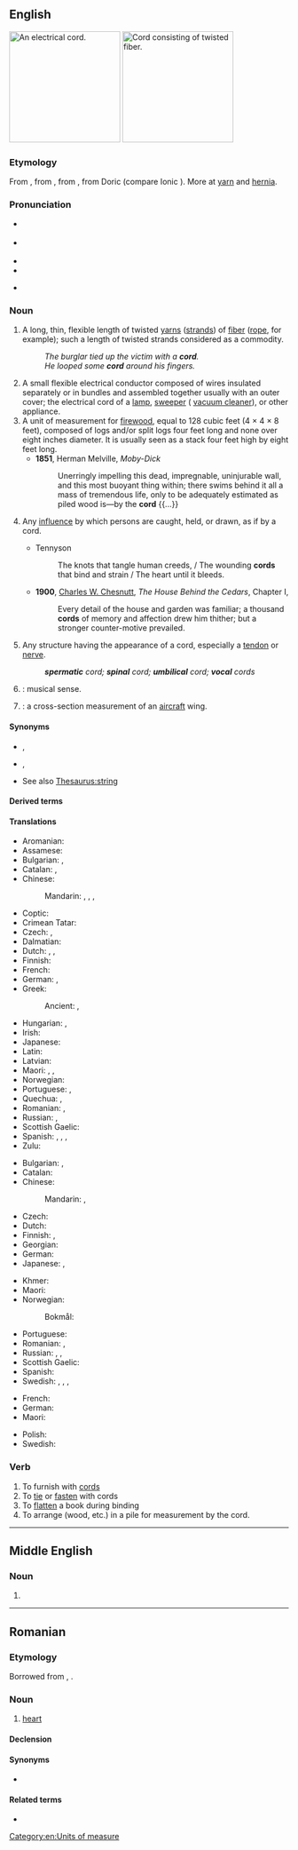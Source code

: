 {{also|Cord|còrd}}
==English==
{{wikipedia|dab=cord}}
[[Image:Verlengsnoer (Extension cord).jpg|thumb|200px|right|An electrical cord.]]
[[Image:Rope.jpg|thumb|200px|right|Cord consisting of twisted fiber.]]

===Etymology===
From {{inh|en|enm|corde}}, from {{der|en|fro|corde}}, from {{der|en|la|chorda|}}, from Doric {{der|en|grc|χορδά|t=string of gut, the string of a lyre}}  (compare Ionic {{m|grc|χορδή}}). More at [[yarn]] and [[hernia]].

===Pronunciation===
* {{a|GenAm}} {{IPA|/kɔɹd/|lang=en}}
* {{a|RP}} {{IPA|/kɔːd/|lang=en}}
* {{audio|en-us-cord.ogg|Audio (US)|lang=en}}
* {{rhymes|ɔː(ɹ)d|lang=en}}
* {{homophones|chord|cored|cawed|lang=en}} {{qualifier|in [[non-rhotic]] accents}}

===Noun===
{{en-noun|~}}

# A long, thin, flexible length of twisted [[yarns]] ([[strands]]) of [[fiber]] ([[rope]], for example); {{qualifier|uncountable}} such a length of twisted strands considered as a commodity.
#: ''The burglar tied up the victim with a '''cord'''.''
#: ''He looped some '''cord''' around his fingers.''
# A small flexible electrical conductor composed of wires insulated separately or in bundles and assembled together usually with an outer cover; the electrical cord of a [[lamp]], [[sweeper]] ({{qualifier|US}} [[vacuum cleaner]]), or other appliance.
# A unit of measurement for [[firewood]], equal to 128 cubic feet (4 &times; 4 &times; 8 feet), composed of logs and/or split logs four feet long and none over eight inches diameter. It is usually seen as a stack four feet high by eight feet long.<!--Move this to separate pages for "full cord" and "bush cord". A full cord of stacked firewood in Canada and USA, or colloquially a "bush cord" in Canada, is 8 by 4 by 4 feet (39 m&sup3;).-->
#* '''1851''', Herman Melville, ''Moby-Dick''
#*: Unerringly impelling this dead, impregnable, uninjurable wall, and this most buoyant thing within; there swims behind it all a mass of tremendous life, only to be adequately estimated as piled wood is—by the '''cord''' {{...}}
# {{lb|en|figuratively}} Any [[influence]] by which persons are caught, held, or drawn, as if by a cord.
#* Tennyson
#*: The knots that tangle human creeds, / The wounding '''cords''' that bind and strain / The heart until it bleeds.
#* '''1900''', [[w:Charles W. Chesnutt|Charles W. Chesnutt]], ''The House Behind the Cedars'', Chapter I,
#*: Every detail of the house and garden was familiar; a thousand '''cords''' of memory and affection drew him thither; but a stronger counter-motive prevailed.
# {{lb|en|anatomy}} Any structure having the appearance of a cord, especially a [[tendon]] or [[nerve]].
#: '''''spermatic''' cord; '''spinal''' cord; '''umbilical''' cord; '''vocal''' cords''
# {{dated form of|chord|nodot=1|lang=en}}: musical sense.
# {{misspelling of|chord|nodot=1|lang=en}}: a cross-section measurement of an [[aircraft]] wing.

====Synonyms====
* {{sense|length of twisted strands}} {{l|en|cable}}, {{l|en|twine}}
* {{sense|wires surrounded by an insulating coating, used to supply electricity}} {{l|en|cable}}, {{l|en|flex}}
* See also [[Thesaurus:string]]

====Derived terms====
{{der3|en|cordless
|extension cord
|nuchal cord
|power cord
|pull cord
|spinal cord
|umbilical cord
|vocal cords
}}

====Translations====
{{trans-top|length of twisted strands}}
* Aromanian: {{t|rup|coardã|f}}
* Assamese: {{t|as|জৰী}}
* Bulgarian: {{t+|bg|връв|m|tr=vrǎv}}, {{t+|bg|канап|m|tr=kanap}}
* Catalan: {{t+|ca|corda|f}}, {{t+|ca|cordill|m}}
* Chinese:
*: Mandarin: {{t+|cmn|繩|sc=Hani}}, {{t+|cmn|绳|tr=shéng|sc=Hani}}, {{t+|cmn|繩子|sc=Hani}}, {{t+|cmn|绳子|tr=shéngzi|sc=Hani}}
* Coptic: {{t|cop|ⲛⲟϩ}}
* Crimean Tatar: {{t|crh|şnur}}
* Czech: {{t+|cs|provaz|m}}, {{t|cs|šňůra|f}}
* Dalmatian: {{t|dlm|canapial|f}}
* Dutch: {{t+|nl|touw|n}}, {{t+|nl|koord|f}}, {{t+|nl|zeel|n}}
* Finnish: {{t+|fi|naru}}
* French: {{t+|fr|corde|f}}
* German: {{t+|de|Schnur|f}}, {{t+|de|Kordel|f}}
* Greek: {{t+|el|σχοινί|n}}
*: Ancient: {{t+|grc|σχοινίον|n}}, {{t+|grc|θῶμιγξ|f}}
{{trans-mid}}
* Hungarian: {{t+|hu|zsinór}}, {{t+|hu|fonal}}
* Irish: {{t|ga|ruóg|f}}
* Japanese: {{t+|ja|縄|tr=[[なわ]], nawa|sc=Jpan}}
* Latin: {{t|la|fūnis|m}}
* Latvian: {{t|lv|virve|f}}
* Maori: {{t|mi|kopu}}, {{t|mi|taihere}}, {{t|mi|kārure}}
* Norwegian: {{t+|no|tau|n}}
* Portuguese: {{t+|pt|corda|f}}, {{t+|pt|barbante|m}}
* Quechua: {{t|qu|anku}}, {{t|qu|watu}}
* Romanian: {{t+|ro|cordon}}, {{t+|ro|coardă|f}}
* Russian: {{t+|ru|верёвка|f}}, {{t+|ru|шнур|m}}
* Scottish Gaelic: {{t|gd|teud|m}}
* Spanish: {{t+|es|cuerda|f}}, {{t+|es|cable|m}}, {{t+|es|hilo|m}}, {{t+|es|cordón|m}}
* Zulu: {{t|zu|intambo|c9|c10}}
{{trans-bottom}}

{{trans-top|wires surrounded by a coating, used to supply electricity}}
* Bulgarian: {{t+|bg|кабел|m|tr=kábel}}, {{t+|bg|шнур|m|tr=šnur}}
* Catalan: {{t|ca|cable|m}}
* Chinese:
*: Mandarin: {{t+|cmn|線|sc=Hani}}, {{t+|cmn|线|tr=xiàn|sc=Hani}}
* Czech: {{t|cs|šňůra|f}}
* Dutch: {{t+|nl|kabel|n}}
* Finnish: {{t+|fi|johto}}, {{t+|fi|piuha}}
* Georgian: {{t|ka|თოკი}}
* German: {{t+|de|Kabel|n}}
* Japanese: {{t+|ja|線|tr=[[せん]], sen|sc=Jpan}}, {{t+|ja|コード|tr=kōdo|sc=Jpan}}
{{trans-mid}}
* Khmer: {{t+|km|ខ្សែ|tr=ksae|sc=Khmr}}
* Maori: {{t|mi|taura hiko}}
* Norwegian:
*: Bokmål: {{t|nb|ledning|m|f}}
* Portuguese: {{t+|pt|cabo|m}}
* Romanian: {{t+|ro|cordon|n}}, {{t+|ro|cablu|n}}
* Russian: {{t+|ru|ка́бель|m}}, {{t+|ru|шнур|m}}, {{t+|ru|про́вод|m}}
* Scottish Gaelic: {{t|gd|teud-dealain|m}}
* Spanish: {{t+|es|cable|m}}
* Swedish: {{t+|sv|sladd}}, {{t+|sv|ledning}}, {{t+|sv|kabel}}, {{t+|sv|tråd}}
{{trans-bottom}}

{{trans-top|unit of measurement for firewood}}
* French: {{t+|fr|corde|f}}
* German: {{t+|de|Cord|m}}
* Maori: {{t|mi|kōri}}
{{trans-mid}}
* Polish: {{t+|pl|sąg|m}}
* Swedish: {{t+|sv|famn}}
{{trans-bottom}}

===Verb===
{{en-verb}}

# To furnish with [[cord]]s
# To [[tie]] or [[fasten]] with cords
# To [[flatten]] a book during binding
# To arrange (wood, etc.) in a pile for measurement by the cord.

[[Category:en:Units of measure]]

----

==Middle English==

===Noun===
{{head|enm|noun}}

# {{alternative form of|corde|lang=enm}}

----

==Romanian==

===Etymology===
Borrowed from {{bor|ro|la|cor}}, {{m|la|cordis}}.

===Noun===
{{ro-noun|n|corduri}}

# {{lb|ro|anatomy}} [[heart]]

====Declension====
{{ro-noun-n-uri}}

====Synonyms====
* {{l|ro|inimă}}

====Related terms====
* {{l|ro|cordial}}